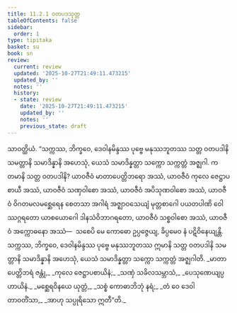 ```yaml
---
title: 11.2.1 ဝတပဒသုတ္တ
tableOfContents: false
sidebar:
  order: 1
type: tipitaka
basket: su
book: sn
review:
  current: review
  updated: '2025-10-27T21:49:11.473215'
  updated_by: ''
  notes: ''
  history:
  - state: review
    date: '2025-10-27T21:49:11.473215'
    updated_by: ''
    notes: ''
    previous_state: draft
---
```



<ReviewStatus review={frontmatter.review} showDetails={true} />

<HypothesisAnnotation frontmatter={frontmatter} />

<DynamicBreadcrumb />

<Division number="257" book="sn" e="ch" v="18" p="318">

<Paragraph number="1612" book="sn">
သာဝတ္ထိယံ. “သက္ကဿ, ဘိက္ခဝေ, ဒေဝါနမိန္ဒဿ ပုဗ္ဗေ မနုဿဘူတဿ သတ္တ ဝတပဒါနိ သမတ္တာနိ သမာဒိန္နာနိ အဟေသုံ, ယေသံ သမာဒိန္နတ္တာ သက္ကော သက္ကတ္တံ အဇ္ဈဂါ. ကတမာနိ သတ္တ ဝတပဒါနိ? ယာဝဇီဝံ မာတာပေတ္တိဘရော အဿံ, ယာဝဇီဝံ ကုလေ ဇေဋ္ဌာပစာယီ အဿံ, ယာဝဇီဝံ သဏှဝါစော အဿံ, ယာဝဇီဝံ အပိသုဏဝါစော အဿံ, ယာဝဇီဝံ ဝိဂတမလမစ္ဆေရေန စေတသာ အဂါရံ အဇ္ဈာဝသေယျံ မုတ္တစာဂေါ ပယတပါဏိ ဝေါဿဂ္ဂရတော ယာစယောဂေါ ဒါနသံဝိဘာဂရတော, ယာဝဇီဝံ သစ္စဝါစော အဿံ, ယာဝဇီဝံ အက္ကောဓနော အဿံ—  သစေပိ မေ ကောဓော ဥပ္ပဇ္ဇေယျ, ခိပ္ပမေဝ နံ ပဋိဝိနေယျန္တိ. သက္ကဿ, ဘိက္ခဝေ, ဒေဝါနမိန္ဒဿ ပုဗ္ဗေ မနုဿဘူတဿ ဣမာနိ သတ္တ ဝတပဒါနိ သမတ္တာနိ သမာဒိန္နာနိ အဟေသုံ, ယေသံ သမာဒိန္နတ္တာ သက္ကော သက္ကတ္တံ အဇ္ဈဂါတိ.
</Paragraph>

<Paragraph number="1613" type="verses" book="sn">
_မာတာပေတ္တိဘရံ ဇန္တုံ,_  
_ကုလေ ဇေဋ္ဌာပစာယိနံ;_  
_သဏှံ သခိလသမ္ဘာသံ,_  
_ပေသုဏေယျပ္ပဟာယိနံ._  

</Paragraph>

<Paragraph number="1614" type="verses" book="sn">
_မစ္ဆေရဝိနယေ ယုတ္တံ,_  
_သစ္စံ ကောဓာဘိဘုံ နရံ;_  
_တံ ဝေ ဒေဝါ တာဝတိံသာ,_  
_အာဟု သပ္ပုရိသော ဣတီ”တိ._
</Paragraph>
</Division>